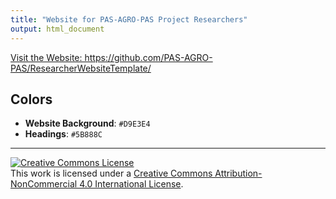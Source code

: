 ```yaml
---
title: "Website for PAS-AGRO-PAS Project Researchers"
output: html_document
---
```


[Visit the Website: https://github.com/PAS-AGRO-PAS/ResearcherWebsiteTemplate/](https://github.com/PAS-AGRO-PAS/ResearcherWebsiteTemplate/)

## Colors

- **Website Background**: `#D9E3E4`
- **Headings**: `#5B888C`


***

[![Creative Commons License](https://i.creativecommons.org/l/by-nc/4.0/88x31.png)](http://creativecommons.org/licenses/by-nc/4.0/)  
This work is licensed under a [Creative Commons Attribution-NonCommercial 4.0 International License](http://creativecommons.org/licenses/by-nc/4.0/).
